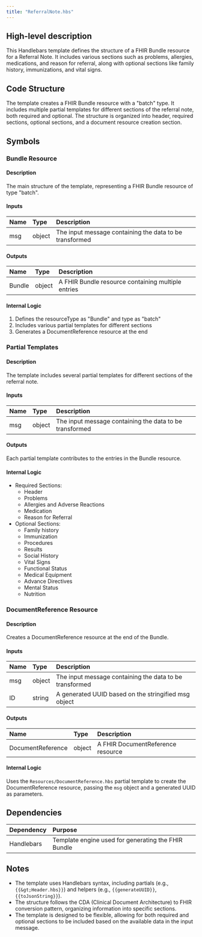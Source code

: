 ```yaml
---
title: "ReferralNote.hbs"
---
```


## High-level description
This Handlebars template defines the structure of a FHIR Bundle resource for a Referral Note. It includes various sections such as problems, allergies, medications, and reason for referral, along with optional sections like family history, immunizations, and vital signs.

## Code Structure
The template creates a FHIR Bundle resource with a "batch" type. It includes multiple partial templates for different sections of the referral note, both required and optional. The structure is organized into header, required sections, optional sections, and a document resource creation section.

## Symbols

### Bundle Resource
#### Description
The main structure of the template, representing a FHIR Bundle resource of type "batch".

#### Inputs
| Name | Type | Description |
|:-----|:-----|:------------|
| msg | object | The input message containing the data to be transformed |

#### Outputs
| Name | Type | Description |
|:-----|:-----|:------------|
| Bundle | object | A FHIR Bundle resource containing multiple entries |

#### Internal Logic
1. Defines the resourceType as "Bundle" and type as "batch"
2. Includes various partial templates for different sections
3. Generates a DocumentReference resource at the end

### Partial Templates
#### Description
The template includes several partial templates for different sections of the referral note.

#### Inputs
| Name | Type | Description |
|:-----|:-----|:------------|
| msg | object | The input message containing the data to be transformed |

#### Outputs
Each partial template contributes to the entries in the Bundle resource.

#### Internal Logic
- Required Sections:
  - Header
  - Problems
  - Allergies and Adverse Reactions
  - Medication
  - Reason for Referral
- Optional Sections:
  - Family history
  - Immunization
  - Procedures
  - Results
  - Social History
  - Vital Signs
  - Functional Status
  - Medical Equipment
  - Advance Directives
  - Mental Status
  - Nutrition

### DocumentReference Resource
#### Description
Creates a DocumentReference resource at the end of the Bundle.

#### Inputs
| Name | Type | Description |
|:-----|:-----|:------------|
| msg | object | The input message containing the data to be transformed |
| ID | string | A generated UUID based on the stringified msg object |

#### Outputs
| Name | Type | Description |
|:-----|:-----|:------------|
| DocumentReference | object | A FHIR DocumentReference resource |

#### Internal Logic
Uses the `Resources/DocumentReference.hbs` partial template to create the DocumentReference resource, passing the `msg` object and a generated UUID as parameters.

## Dependencies
| Dependency | Purpose |
|:-----------|:--------|
| Handlebars | Template engine used for generating the FHIR Bundle |

## Notes
- The template uses Handlebars syntax, including partials (e.g., `{{&gt;Header.hbs}}`) and helpers (e.g., `{{generateUUID}}`, `{{toJsonString}}`).
- The structure follows the CDA (Clinical Document Architecture) to FHIR conversion pattern, organizing information into specific sections.
- The template is designed to be flexible, allowing for both required and optional sections to be included based on the available data in the input message.